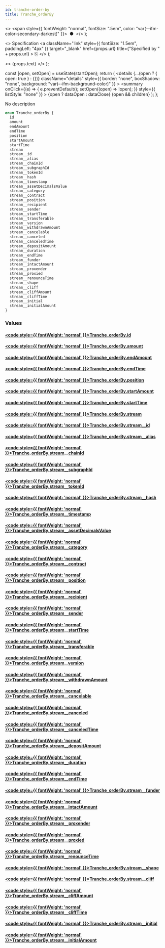 ```yaml
---
id: tranche-order-by
title: Tranche_orderBy
---
```


<head>
  <meta content="noindex" name="robots" />
  <meta charset="utf-8" />
</head>

  <>
    <span style={{ fontWeight: "normal", fontSize: ".5em", color: "var(--ifm-color-secondary-darkest)" }}>
      &nbsp;●&nbsp;
    </span>
  </>
);

  <>
    Specification
    <a
      className="link"
      style={{ fontSize: "1.5em", paddingLeft: "4px" }}
      target="_blank"
      href={props.url}
      title={"Specified by " + props.url}
    >
      ⎘
    </a>
  </>
);

  <>
    <span className={props.class}>{props.text}</span>
  </>
);


  const [open, setOpen] = useState(startOpen);
  return (
    <details
      {...(open ? { open: true } : {})}
      className="details"
      style={{ border: "none", boxShadow: "none", background: "var(--ifm-background-color)" }}
    >
      <summary
        onClick={(e) => {
          e.preventDefault();
          setOpen((open) => !open);
        }}
        style={{ listStyle: "none" }}
      >
        {open ? dataOpen : dataClose}
      </summary>
      {open && children}
    </details>
  );
};

No description

```graphql
enum Tranche_orderBy {
  id
  amount
  endAmount
  endTime
  position
  startAmount
  startTime
  stream
  stream__id
  stream__alias
  stream__chainId
  stream__subgraphId
  stream__tokenId
  stream__hash
  stream__timestamp
  stream__assetDecimalsValue
  stream__category
  stream__contract
  stream__position
  stream__recipient
  stream__sender
  stream__startTime
  stream__transferable
  stream__version
  stream__withdrawnAmount
  stream__cancelable
  stream__canceled
  stream__canceledTime
  stream__depositAmount
  stream__duration
  stream__endTime
  stream__funder
  stream__intactAmount
  stream__proxender
  stream__proxied
  stream__renounceTime
  stream__shape
  stream__cliff
  stream__cliffAmount
  stream__cliffTime
  stream__initial
  stream__initialAmount
}
```

### Values

#### [<code style={{ fontWeight: 'normal' }}>Tranche_orderBy.<b>id</b></code>](#)

#### [<code style={{ fontWeight: 'normal' }}>Tranche_orderBy.<b>amount</b></code>](#)

#### [<code style={{ fontWeight: 'normal' }}>Tranche_orderBy.<b>endAmount</b></code>](#)

#### [<code style={{ fontWeight: 'normal' }}>Tranche_orderBy.<b>endTime</b></code>](#)

#### [<code style={{ fontWeight: 'normal' }}>Tranche_orderBy.<b>position</b></code>](#)

#### [<code style={{ fontWeight: 'normal' }}>Tranche_orderBy.<b>startAmount</b></code>](#)

#### [<code style={{ fontWeight: 'normal' }}>Tranche_orderBy.<b>startTime</b></code>](#)

#### [<code style={{ fontWeight: 'normal' }}>Tranche_orderBy.<b>stream</b></code>](#)

#### [<code style={{ fontWeight: 'normal' }}>Tranche_orderBy.<b>stream\_\_id</b></code>](#)

#### [<code style={{ fontWeight: 'normal' }}>Tranche_orderBy.<b>stream\_\_alias</b></code>](#)

#### [<code style={{ fontWeight: 'normal' }}>Tranche_orderBy.<b>stream\_\_chainId</b></code>](#)

#### [<code style={{ fontWeight: 'normal' }}>Tranche_orderBy.<b>stream\_\_subgraphId</b></code>](#)

#### [<code style={{ fontWeight: 'normal' }}>Tranche_orderBy.<b>stream\_\_tokenId</b></code>](#)

#### [<code style={{ fontWeight: 'normal' }}>Tranche_orderBy.<b>stream\_\_hash</b></code>](#)

#### [<code style={{ fontWeight: 'normal' }}>Tranche_orderBy.<b>stream\_\_timestamp</b></code>](#)

#### [<code style={{ fontWeight: 'normal' }}>Tranche_orderBy.<b>stream\_\_assetDecimalsValue</b></code>](#)

#### [<code style={{ fontWeight: 'normal' }}>Tranche_orderBy.<b>stream\_\_category</b></code>](#)

#### [<code style={{ fontWeight: 'normal' }}>Tranche_orderBy.<b>stream\_\_contract</b></code>](#)

#### [<code style={{ fontWeight: 'normal' }}>Tranche_orderBy.<b>stream\_\_position</b></code>](#)

#### [<code style={{ fontWeight: 'normal' }}>Tranche_orderBy.<b>stream\_\_recipient</b></code>](#)

#### [<code style={{ fontWeight: 'normal' }}>Tranche_orderBy.<b>stream\_\_sender</b></code>](#)

#### [<code style={{ fontWeight: 'normal' }}>Tranche_orderBy.<b>stream\_\_startTime</b></code>](#)

#### [<code style={{ fontWeight: 'normal' }}>Tranche_orderBy.<b>stream\_\_transferable</b></code>](#)

#### [<code style={{ fontWeight: 'normal' }}>Tranche_orderBy.<b>stream\_\_version</b></code>](#)

#### [<code style={{ fontWeight: 'normal' }}>Tranche_orderBy.<b>stream\_\_withdrawnAmount</b></code>](#)

#### [<code style={{ fontWeight: 'normal' }}>Tranche_orderBy.<b>stream\_\_cancelable</b></code>](#)

#### [<code style={{ fontWeight: 'normal' }}>Tranche_orderBy.<b>stream\_\_canceled</b></code>](#)

#### [<code style={{ fontWeight: 'normal' }}>Tranche_orderBy.<b>stream\_\_canceledTime</b></code>](#)

#### [<code style={{ fontWeight: 'normal' }}>Tranche_orderBy.<b>stream\_\_depositAmount</b></code>](#)

#### [<code style={{ fontWeight: 'normal' }}>Tranche_orderBy.<b>stream\_\_duration</b></code>](#)

#### [<code style={{ fontWeight: 'normal' }}>Tranche_orderBy.<b>stream\_\_endTime</b></code>](#)

#### [<code style={{ fontWeight: 'normal' }}>Tranche_orderBy.<b>stream\_\_funder</b></code>](#)

#### [<code style={{ fontWeight: 'normal' }}>Tranche_orderBy.<b>stream\_\_intactAmount</b></code>](#)

#### [<code style={{ fontWeight: 'normal' }}>Tranche_orderBy.<b>stream\_\_proxender</b></code>](#)

#### [<code style={{ fontWeight: 'normal' }}>Tranche_orderBy.<b>stream\_\_proxied</b></code>](#)

#### [<code style={{ fontWeight: 'normal' }}>Tranche_orderBy.<b>stream\_\_renounceTime</b></code>](#)

#### [<code style={{ fontWeight: 'normal' }}>Tranche_orderBy.<b>stream\_\_shape</b></code>](#)

#### [<code style={{ fontWeight: 'normal' }}>Tranche_orderBy.<b>stream\_\_cliff</b></code>](#)

#### [<code style={{ fontWeight: 'normal' }}>Tranche_orderBy.<b>stream\_\_cliffAmount</b></code>](#)

#### [<code style={{ fontWeight: 'normal' }}>Tranche_orderBy.<b>stream\_\_cliffTime</b></code>](#)

#### [<code style={{ fontWeight: 'normal' }}>Tranche_orderBy.<b>stream\_\_initial</b></code>](#)

#### [<code style={{ fontWeight: 'normal' }}>Tranche_orderBy.<b>stream\_\_initialAmount</b></code>](#)
